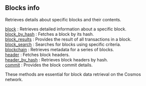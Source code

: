 ## Blocks info

Retrieves details about specific blocks and their contents.

[block](/cosmos-api/blocksinfo/block) : Retrieves detailed information about a specific block.  \
[block_by_hash](/cosmos-api/blocksinfo/block_by_hash) : Fetches a block by its hash.  \
[block_results](/cosmos-api/blocksinfo/block_results) : Provides the result of all transactions in a block.  \
[block_search](/cosmos-api/blocksinfo/block_search) : Searches for blocks using specific criteria.  \
[blockchain](/cosmos-api/blocksinfo/blockchain) : Retrieves metadata for a series of blocks.  \
[header](/cosmos-api/blocksinfo/header) : Fetches block headers.  \
[header_by_hash](/cosmos-api/blocksinfo/header_by_hash) : Retrieves block headers by hash.  \
[commit](/cosmos-api/blocksinfo/commit) : Provides the block commit details.

These methods are essential for block data retrieval on the Cosmos network.
